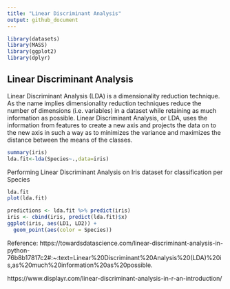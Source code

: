 ---
title: "Linear Discriminant Analysis"
output: github_document
---

```{r setup, include=TRUE}
library(datasets)
library(MASS)
library(ggplot2)
library(dplyr)
```

## Linear Discriminant Analysis

Linear Discriminant Analysis (LDA) is a dimensionality reduction technique. As the name implies dimensionality reduction techniques reduce the number of dimensions (i.e. variables) in a dataset while retaining as much information as possible. Linear Discriminant Analysis, or LDA, uses the information from features to create a new axis and projects the data on to the new axis in such a way as to minimizes the variance and maximizes the distance between the means of the  classes.


```{r lda}
summary(iris)
lda.fit<-lda(Species~.,data=iris)
```

Performing Linear Discriminant Analysis on Iris dataset for classification per Species

```{r lda2}
lda.fit
plot(lda.fit)

predictions <- lda.fit %>% predict(iris)
iris <- cbind(iris, predict(lda.fit)$x)
ggplot(iris, aes(LD1, LD2)) +
  geom_point(aes(color = Species))
```

Reference:
https://towardsdatascience.com/linear-discriminant-analysis-in-python-76b8b17817c2#:~:text=Linear%20Discriminant%20Analysis%20(LDA)%20is,as%20much%20information%20as%20possible.

https://www.displayr.com/linear-discriminant-analysis-in-r-an-introduction/
